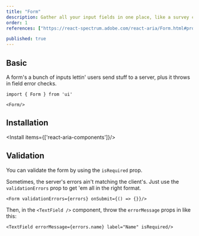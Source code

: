 ```yaml
---
title: "Form"
description: Gather all your input fields in one place, like a survey collecting data, making it easy to organize and submit info.
order: 1
references: ["https://react-spectrum.adobe.com/react-aria/Form.html#props"]

published: true
---
```


## Basic
A form's a bunch of inputs lettin' users send stuff to a server, plus it throws in field error checks.

```
import { Form } from 'ui'

<Form/>
```


## Installation

<Install items={['react-aria-components']}/>

<SourceCode toShow='form'/>

## Validation
You can validate the form by using the `isRequired` prop.
<How minW72 toUse="forms/form-validation-demo" />

Sometimes, the server's errors ain't matching the client's. Just use the `validationErrors` prop to get 'em all in the right format.

```
<Form validationErrors={errors} onSubmit={() => {}}/>
```

Then, in the `<TextField />` component, throw the `errorMessage` props in like this:

```
<TextField errorMessage={errors.name} label="Name" isRequired/>
```

